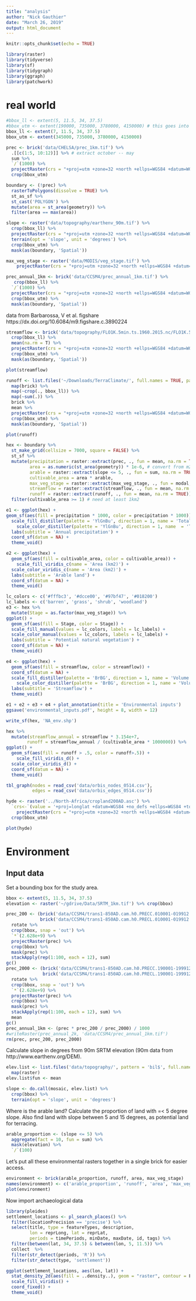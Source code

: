 ```yaml
---
title: "analysis"
author: "Nick Gauthier"
date: "March 26, 2019"
output: html_document
---
```


```r
knitr::opts_chunk$set(echo = TRUE)
```

```r
library(raster)
library(tidyverse)
library(sf)
library(tidygraph)
library(ggraph)
library(patchwork)
```


# real world
```r
#bbox_ll <- extent(5, 11.5, 34, 37.5)
#bbox_utm <- extent(190000, 735000, 3780000, 4150000) # this goes into algeria
bbox_ll <- extent(7, 11.5, 34, 37.5)
bbox_utm <- extent(345000, 735000, 3780000, 4150000)
```

```r
prec <- brick('data/CHELSA/prec_1km.tif') %>%
  .[[c(1:5, 10:12)]] %>% # extract october -- may
  sum %>% 
  `/`(1000) %>%
  projectRaster(crs = "+proj=utm +zone=32 +north +ellps=WGS84 +datum=WGS84 +units=m") %>%
  crop(bbox_utm)
```

```r
boundary <- (!prec) %>% 
  rasterToPolygons(dissolve = TRUE) %>% 
  st_as_sf %>%
  st_cast('POLYGON') %>%
  mutate(area = st_area(geometry)) %>%
  filter(area == max(area))
```

```r
slope <- raster('data/topography/earthenv_90m.tif') %>% 
  crop(bbox_ll) %>%
  projectRaster(crs = "+proj=utm +zone=32 +north +ellps=WGS84 +datum=WGS84 +units=m") %>%
  terrain(opt = 'slope', unit = 'degrees') %>%
  crop(bbox_utm) %>%
  mask(as(boundary, 'Spatial')) 
```

```r
max_veg_stage <- raster('data/MODIS/veg_stage.tif') %>%
    projectRaster(crs = "+proj=utm +zone=32 +north +ellps=WGS84 +datum=WGS84 +units=m", method = 'ngb')
```

```r
prec_annual_1km <- brick('data/CCSM4/prec_annual_1km.tif') %>%
   crop(bbox_ll) %>%
  `/`(1000) %>%
  projectRaster(crs = "+proj=utm +zone=32 +north +ellps=WGS84 +datum=WGS84 +units=m", method = 'ngb') %>%
  crop(bbox_utm) %>%
  mask(as(boundary, 'Spatial'))
```

data from 
Barbarossa, V et al. figshare https://dx.doi.org/10.6084/m9.figshare.c.3890224
```r
streamflow <- brick('data/topography/FLO1K.5min.ts.1960.2015.nc/FLO1K.5min.ts.1960.2015.qav.nc') %>%
  crop(bbox_ll) %>%
  mean(na.rm = T) %>%
  projectRaster(crs = "+proj=utm +zone=32 +north +ellps=WGS84 +datum=WGS84 +units=m") %>%
  crop(bbox_utm) %>%
  mask(as(boundary, 'Spatial')) 

plot(streamflow)
```
```r
runoff <- list.files('~/Downloads/TerraClimate/', full.names = TRUE, pattern = '*.nc') %>%
  map(brick) %>%
  map(~crop(., bbox_ll)) %>%
  map(~sum(.)) %>%
  brick %>%
  mean %>%
  projectRaster(crs = "+proj=utm +zone=32 +north +ellps=WGS84 +datum=WGS84 +units=m") %>%
  crop(bbox_utm) %>%
  mask(as(boundary, 'Spatial')) 

plot(runoff)
```

```r
hex <- boundary %>%
  st_make_grid(cellsize = 7000, square = FALSE) %>%
  st_sf %>%
  mutate(precipitation = raster::extract(prec, ., fun = mean, na.rm = TRUE),
         area = as.numeric(st_area(geometry)) * 1e-6, # convert from m2 to km2
         arable = raster::extract(slope <= 5, ., fun = sum, na.rm = TRUE) / raster::extract(setValues(slope, 1), ., fun = sum, na.rm = TRUE),
         cultivable_area = area * arable,
         max_veg_stage = raster::extract(max_veg_stage, ., fun = modal, na.rm = TRUE),
         streamflow = raster::extract(streamflow, ., fun = mean, na.rm = TRUE),
         runoff = raster::extract(runoff, ., fun = mean, na.rm = TRUE)) %>%
  filter(cultivable_area >= 1) # need at least 1km2
```


```r
e1 <- ggplot(hex) +
geom_sf(aes(fill = precipitation * 1000, color = precipitation * 1000)) +
  scale_fill_distiller(palette = 'YlGnBu', direction = 1, name = 'Total (mm)') +
    scale_color_distiller(palette = 'YlGnBu', direction = 1, name  = 'Total (mm)') +
  labs(subtitle = 'Annual precipitation') +
  coord_sf(datum = NA) +
  theme_void()

e2 <- ggplot(hex) +
  geom_sf(aes(fill = cultivable_area, color = cultivable_area)) +
    scale_fill_viridis_c(name = 'Area (km2)') +
  scale_color_viridis_c(name = 'Area (km2)') +
  labs(subtitle = 'Arable land') +
  coord_sf(datum = NA) +
  theme_void()

lc_colors <- c('#fffbc3', '#dcce00', '#97bf47', '#018200')
lc_labels <- c('barren', 'grass', 'shrub', 'woodland')
e3 <- hex %>%
  mutate(Stage = as.factor(max_veg_stage)) %>%
ggplot() +
  geom_sf(aes(fill = Stage, color = Stage)) +
  scale_fill_manual(values = lc_colors, labels = lc_labels) +
  scale_color_manual(values = lc_colors, labels = lc_labels) +
  labs(subtitle = 'Potential natural vegetation') +
  coord_sf(datum = NA) +
  theme_void()

e4 <- ggplot(hex) +
  geom_sf(aes(fill = streamflow, color = streamflow)) +
  coord_sf(datum = NA) +
  scale_fill_distiller(palette = 'BrBG', direction = 1, name = 'Volume (m3/s)') +
    scale_color_distiller(palette = 'BrBG', direction = 1, name = 'Volume (m3/s)') +
  labs(subtitle = 'Streamflow') +
  theme_void()

e1 + e2 + e3 + e4 + plot_annotation(title = 'Environmental inputs')
ggsave('environmental_inputs.pdf', height = 8, width = 12)
```

```r
write_sf(hex, 'NA_env.shp')

hex %>%
  mutate(streamflow_annual = streamflow * 3.154e+7,
        runoff = streamflow_annual / (cultivable_area * 1000000)) %>%
ggplot() +
  geom_sf(aes(fill = runoff > .5, color = runoff>.5)) +
    scale_fill_viridis_d() +
  scale_color_viridis_d() +
  coord_sf(datum = NA) +
  theme_void()
```


```r
tbl_graph(nodes = read_csv('data/orbis_nodes_0514.csv'),
          edges = read_csv('data/orbis_edges_0514.csv'))
```


```r
hyde <- raster('../North-Africa/cropland200AD.asc') %>%
  `crs<-`(value = '+proj=longlat +datum=WGS84 +no_defs +ellps=WGS84 +towgs84=0,0,0') %>%
    projectRaster(crs = "+proj=utm +zone=32 +north +ellps=WGS84 +datum=WGS84 +units=m") %>%
  crop(bbox_utm)

plot(hyde)
```

# Environment

## Input data

Set a bounding box for the study area.
```r
bbox <- extent(5, 11.5, 34, 37.5)
elevation <- raster('~/gdrive/Data/SRTM_1km.tif') %>% crop(bbox)
```


```r
prec_200 <- (brick('data/CCSM4/trans1-850AD.cam.h0.PRECC.010001-019912.nc') + 
             brick('data/CCSM4/trans1-850AD.cam.h0.PRECL.010001-019912.nc')) %>%
  rotate %>%
  crop(bbox, snap = 'out') %>% 
  `*`(2.628e+9) %>% 
  projectRaster(prec) %>%
  crop(bbox) %>%
  mask(prec) %>% 
  stackApply(rep(1:100, each = 12), sum)
gc()
prec_2000 <- (brick('data/CCSM4/trans1-850AD.cam.h0.PRECC.190001-199912.nc') + 
              brick('data/CCSM4/trans1-850AD.cam.h0.PRECL.190001-199912.nc')) %>%
  rotate %>%
  crop(bbox, snap = 'out') %>% 
  `*`(2.628e+9) %>% 
  projectRaster(prec) %>%
  crop(bbox) %>%
  mask(prec) %>% 
  stackApply(rep(1:100, each = 12), sum) %>%
  mean
gc()
prec_annual_1km <- (prec * prec_200 / prec_2000) / 1000
#writeRaster(prec_annual_2k, 'data/CCSM4/prec_annual_1km.tif')
rm(prec, prec_200, prec_2000)
```

Calculate slope in degrees from 90m SRTM elevation (90m data from http://www.earthenv.org/DEM).
```r
elev.list <- list.files('data/topography/', pattern = 'bil$', full.names = T, recursive = T) %>%
  map(raster)
elev.list$fun <- mean

slope <- do.call(mosaic, elev.list) %>% 
  crop(bbox) %>%
  terrain(opt = 'slope', unit = 'degrees')
```

Where is the arable land? Calculate the proportion of land with =< 5 degree slope. Also find land with slope between 5 and 15 degrees, as potential land for terracing.
```r
arable_proportion <- (slope <= 5) %>% 
  aggregate(fact = 10, fun = sum) %>% 
  mask(elevation) %>%
  `/`(100)
```




Let's put all these environmental rasters together in a single brick for easier access.
```r
environment <- brick(arable_proportion, runoff, area, max_veg_stage)
names(environment) <- c('arable_proportion', 'runoff', 'area', 'max_veg_stage')
plot(environment)
```
 
 Now import archaeological data
```r
library(pleides)
settlement_locations <- pl_search_places() %>%
  filter(locationPrecision == 'precise') %>%
  select(title, type = featureTypes, description, 
         lon = reprLong, lat = reprLat, 
         periods = timePeriods, minDate, maxDate, id, tags) %>%
  filter(between(lat, 34, 37.5) & between(lon, 5, 11.5)) %>%
  collect  %>%
  filter(str_detect(periods, 'R')) %>%
  filter(str_detect(type, 'settlement'))
```
 
```r
ggplot(settlement_locations, aes(lon, lat)) +
  stat_density_2d(aes(fill = ..density..), geom = "raster", contour = F, n = 500, h = 1) +
  scale_fill_viridis() +
  coord_fixed() +
  theme_void()
```
